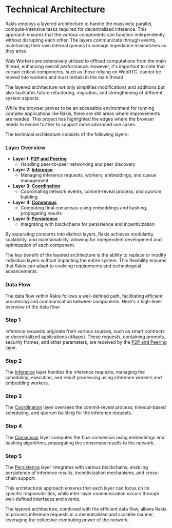 
# Technical Architecture

Rakis employs a layered architecture to handle the massively parallel, compute-intensive tasks required for decentralized inference. This approach ensures that the various components can function independently without disrupting each other. The layers communicate through events, maintaining their own internal queues to manage impedance mismatches as they arise.

Web Workers are extensively utilized to offload computations from the main thread, enhancing overall performance. However, it's important to note that certain critical components, such as those relying on WebRTC, cannot be moved into workers and must remain in the main thread.

The layered architecture not only simplifies modifications and additions but also facilitates future refactoring, migration, and strengthening of different system aspects.

<Callout>
While the browser proves to be an accessible environment for running complex applications like Rakis, there are still areas where improvements are needed. This project has highlighted the edges where the browser needs to evolve further to support more advanced use cases.
</Callout>

The technical architecture consists of the following layers:

### Layer Overview

- **Layer 1: [P2P and Peering](/technical-architecture/layer-1-p2p-and-peering)**
  - Handling peer-to-peer networking and peer discovery
- **Layer 2: [Inference](/technical-architecture/layer-2-inference)**
  - Managing inference requests, workers, embeddings, and queue management
- **Layer 3: [Coordination](/technical-architecture/layer-3-coordination)**
  - Coordinating network events, commit-reveal process, and quorum building
- **Layer 4: [Consensus](/technical-architecture/layer-4-consensus)**
  - Computing final consensus using embeddings and hashing, propagating results
- **Layer 5: [Persistence](/technical-architecture/layer-5-persistence)**
  - Integrating with blockchains for persistence and incentivization

By separating concerns into distinct layers, Rakis achieves modularity, scalability, and maintainability, allowing for independent development and optimization of each component.

<Callout>
The key benefit of the layered architecture is the ability to replace or modify individual layers without impacting the entire system. This flexibility ensures that Rakis can adapt to evolving requirements and technological advancements.
</Callout>

### Data Flow

The data flow within Rakis follows a well-defined path, facilitating efficient processing and communication between components. Here's a high-level overview of the data flow:

<Steps>

### Step 1

Inference requests originate from various sources, such as smart contracts or decentralized applications (dApps). These requests, containing prompts, security frames, and other parameters, are received by the [P2P and Peering](/technical-architecture/layer-1-p2p-and-peering) layer.

### Step 2

The [Inference](/technical-architecture/layer-2-inference) layer handles the inference requests, managing the scheduling, execution, and result processing using inference workers and embedding workers.

### Step 3

The [Coordination](/technical-architecture/layer-3-coordination) layer oversees the commit-reveal process, timeout-based scheduling, and quorum building for the inference requests.

### Step 4

The [Consensus](/technical-architecture/layer-4-consensus) layer computes the final consensus using embeddings and hashing algorithms, propagating the consensus results to the network.

### Step 5

The [Persistence](/technical-architecture/layer-5-persistence) layer integrates with various blockchains, enabling persistence of inference results, incentivization mechanisms, and cross-chain support.

</Steps>

This architectural approach ensures that each layer can focus on its specific responsibilities, while inter-layer communication occurs through well-defined interfaces and events.

<Callout>
The layered architecture, combined with the efficient data flow, allows Rakis to process inference requests in a decentralized and scalable manner, leveraging the collective computing power of the network.
</Callout>
